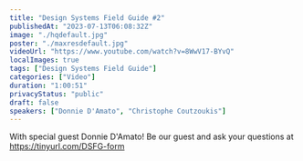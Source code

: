 ```yaml
---
title: "Design Systems Field Guide #2"
publishedAt: "2023-07-13T06:08:32Z"
image: "./hqdefault.jpg"
poster: "./maxresdefault.jpg"
videoUrl: "https://www.youtube.com/watch?v=8WwV17-BYvQ"
localImages: true
tags: ["Design Systems Field Guide"]
categories: ["Video"]
duration: "1:00:51"
privacyStatus: "public"
draft: false
speakers: ["Donnie D'Amato", "Christophe Coutzoukis"]
---
```


With special guest Donnie D'Amato!
Be our guest and ask your questions at https://tinyurl.com/DSFG-form

